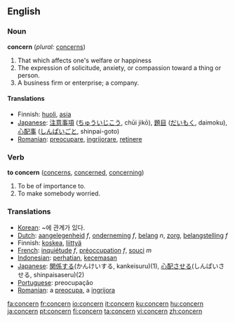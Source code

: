 ==English==

===Noun===
'''concern'''  (''plural:'' [[concerns]])
# That which affects one's welfare or happiness
# The expression of solicitude, anxiety, or compassion toward a thing or person.
# A business firm or enterprise; a company.

====Translations====
{{trans-top|That which affects one's welfare or happiness}}
*Finnish: [[huoli]], [[asia]]
*[[Japanese]]: [[注意事項]] ([[ちゅういじこう]], chūi jikō), [[題目]] ([[だいもく]], daimoku), [[心配事]] ([[しんぱいごと]], shinpai-goto)
*[[Romanian]]: [[preocupare]], [[ingrijorare]], [[retinere]]
{{trans-bottom}}

===Verb===
'''to concern'''  ([[concerns]], [[concerned]], [[concerning]])
#To be of importance to.
#To make somebody worried.

===Translations===
{{top}}
*[[Korean]]: ~에 관계가 있다.
*[[Dutch]]: [[aangelegenheid]] ''f'', [[onderneming]] ''f'', [[belang]] ''n'', [[zorg]], [[belangstelling]] ''f''
*Finnish: [[koskea]], [[liittyä]]
*[[French]]: [[inquiétude]] ''f'', [[préoccupation]] ''f'', [[souci]] ''m''
*[[Indonesian]]: [[hati|perhatian]], [[cemas|kecemasan]]
*[[Japanese]]: [[関係]]する(かんけいする, kankeisuru)(1), [[心配]]させる(しんぱいさせる, shinpaisaseru)(2)
*[[Portuguese]]: preocupação
*[[Romanian]]: a [[preocupa]], a [[ingrijora]]

{{bottom}}

[[fa:concern]]
[[fr:concern]]
[[io:concern]]
[[it:concern]]
[[ku:concern]]
[[hu:concern]]
[[ja:concern]]
[[pt:concern]]
[[fi:concern]]
[[ta:concern]]
[[vi:concern]]
[[zh:concern]]